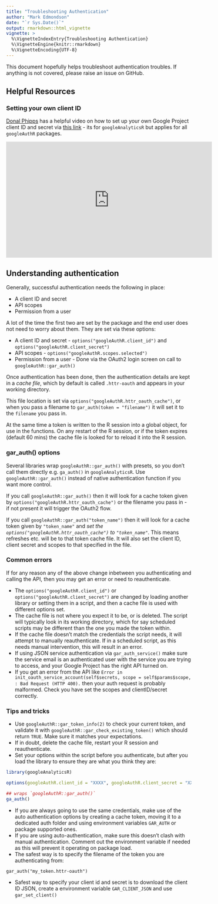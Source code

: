 ```yaml
---
title: "Troubleshooting Authentication"
author: "Mark Edmondson"
date: "`r Sys.Date()`"
output: rmarkdown::html_vignette
vignette: >
  %\VignetteIndexEntry{Troubleshooting Authentication}
  %\VignetteEngine{knitr::rmarkdown}
  %\VignetteEncoding{UTF-8}
---
```


This document hopefully helps troubleshoot authentication troubles.  If anything is not covered, please raise an issue on GitHub.

## Helpful Resources

### Setting your own client ID

[Donal Phipps](https://donalphipps.co.uk/) has a helpful video on how to set up your own Google Project client ID and secret via [this link](https://www.youtube.com/watch?v=4B88dRbwNfc) - its for `googleAnalyticsR` but applies for all `googleAuthR` packages. 

<iframe width="560" height="315" src="http://www.youtube.com/embed/4B88dRbwNfc?rel=0" frameborder="0" allowfullscreen></iframe>

## Understanding authentication

Generally, successful authentication needs the following in place:

* A client ID and secret
* API scopes
* Permission from a user

A lot of the time the first two are set by the package and the end user does not need to worry about them.  They are set via these options:

* A client ID and secret - `options("googleAuthR.client_id")` and `options("googleAuthR.client_secret")`
* API scopes - `options("googleAuthR.scopes.selected")`
* Permission from a user - Done via the OAuth2 login screen on call to `googleAuthR::gar_auth()`

Once authentication has been done, then the authentication details are kept in a *cache file*, which by default is called `.httr-oauth` and appears in your working directory. 

This file location is set via `options("googleAuthR.httr_oauth_cache")`, or when you pass a filename to `gar_auth(token = "filename")` it will set it to the `filename` you pass in.

At the same time a token is written to the R session into a global object, for use in the functions. On any restart of the R session, or if the token expires (default 60 mins) the cache file is looked for to reload it into the R session.

### gar_auth() options

Several libraries wrap `googleAuthR::gar_auth()` with presets, so you don't call them directly e.g. `ga_auth()` in `googleAnalyticsR`. Use `googleAuthR::gar_auth()` instead of native authentication function if you want more control. 

If you call `googleAuthR::gar_auth()` then it will look for a cache token given by `options("googleAuthR.httr_oauth_cache")` or the filename you pass in - if not present it will trigger the OAuth2 flow.

If you call `googleAuthR::gar_auth("token_name")` then it will look for a cache token given by `"token_name"` and *set the `options("googleAuthR.httr_oauth_cache")` to `"token_name"`*. This means refreshes etc. will be to that token cache file.  It will also set the client ID, client secret and scopes to that specified in the file. 

### Common errors

If for any reason any of the above change inbetween you authenticating and calling the API, then you may get an error or need to reauthenticate.

* The `options("googleAuthR.client_id")` or `options("googleAuthR.client_secret")` are changed by loading another library or setting them in a script, and then a cache file is used with different options set.   
* The cache file is not where you expect it to be, or is deleted.  The script will typically look in its working directory, which for say scheduled scripts may be different than the one you made the token within. 
* If the cache file doesn't match the credentials the script needs, it will attempt to manually reauthenticate.  If in a scheduled script, as this needs manual intervention, this will result in an error.
* If using JSON service authentication via `gar_auth_service()` make sure the service email is an authenticated user with the service you are trying to access, and your Google Project has the right API turned on.
* If you get an error from the API like `Error in init_oauth_service_account(self$secrets, scope = self$params$scope, : Bad Request (HTTP 400).` then your auth request is probably malformed.  Check you have set the scopes and clientID/secret correctly. 

### Tips and tricks

* Use `googleAuthR::gar_token_info(2)` to check your current token, and validate it with  `googleAuthR::gar_check_existing_token()` which should return `TRUE`.  Make sure it matches your expectations.
* If in doubt, delete the cache file, restart your R session and reauthenticate. 
* Set your options within the script before you authenticate,  but after you load the library to ensure they are what you think they are:

```r
library(googleAnalyticsR)

options(googleAuthR.client_id = "XXXX", googleAuthR.client_secret = "XXXX")

## wraps `googleAuthR::gar_auth()`
ga_auth()
```

* If you are always going to use the same credentials, make use of the auto authentication options by creating a cache token, moving it to a dedicated auth folder and using environment variables `GAR_AUTH` or package supported ones.
* If you are using auto-authentication, make sure this doesn't clash with manual authentication.  Comment out the environment variable if needed as this will prevent it operating on package load.
* The safest way is to specify the filename of the token you are authenticating from:

`gar_auth("my_token.httr-oauth")`

* Safest way to specify your client id and secret is to download the client ID JSON, create a environment variable `GAR_CLIENT_JSON` and use `gar_set_client()`

